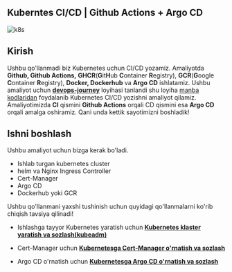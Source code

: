 
## Kuberntes CI/CD | Github Actions + Argo CD

![k8s](/images/tutorials/ci-cd/k8s/banner.png)

## Kirish

Ushbu qo'llanmadi biz Kubernetes uchun CI/CD yozamiz. Amaliyotda **Github, Github Actions,** **GHCR**(**G**it**H**ub **C**ontainer **R**egistry), **GCR**(**G**oogle **C**ontainer **R**egistry), **Docker, Dockerhub** va **Argo CD** ishlatamiz. Ushbu amaliyot uchun [**devops-journey**](https://devops-journey.uz/) loyihasi tanlandi shu loyiha [manba kodlaridan](https://github.com/ismoilovdevml/devops-journey) foydalanib Kubernetes CI/CD yozishni amaliyot qilamiz. Amaliyotimizda **CI** qismini **Github Actions** orqali CD qismini esa **Argo CD** orqali amalga oshiramiz. Qani unda kettik sayotimizni boshladik!

## Ishni boshlash

Ushbu amaliyot uchun bizga kerak bo'ladi.

* Ishlab turgan kubernetes cluster
* helm va Nginx Ingress Controller
* Cert-Manager
* Argo CD
* Dockerhub yoki GCR

<Callout type="info" emoji="">
Ushbu qo'llanmani yaxshi tushinish uchun quyidagi qo'llanmalarni ko'rib chiqish tavsiya qilinadi!

* Ishlashga tayyor Kubernetes yaratish uchun [**Kubernetes klaster yaratish va sozlash(kubeadm)**](https://devops-journey.uz/guides/k8s/k8s-cluster-setup)

* Cert-Manager uchun [**Kubernetesga Cert-Manager o'rnatish va sozlash**](https://devops-journey.uz/guides/k8s/k8s-cert-manager)

* Argo CD o'rnatish uchun [**Kubernetesga Argo CD o'rnatish va sozlash**](https://devops-journey.uz/guides/k8s/argo-cd-install)
</Callout>